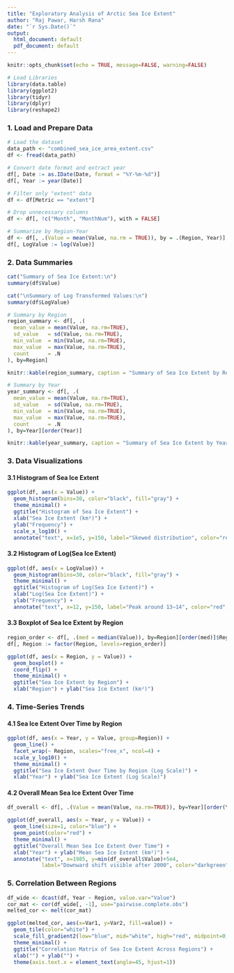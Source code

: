 ```yaml
---
title: "Exploratory Analysis of Arctic Sea Ice Extent"
author: "Raj Pawar, Harsh Rana"
date: "`r Sys.Date()`"
output:
  html_document: default
  pdf_document: default
---
```


```r
knitr::opts_chunk$set(echo = TRUE, message=FALSE, warning=FALSE)

# Load Libraries
library(data.table)
library(ggplot2)
library(tidyr)
library(dplyr)
library(reshape2)
```

### **1. Load and Prepare Data**
```r
# Load the dataset
data_path <- "combined_sea_ice_area_extent.csv"
df <- fread(data_path)

# Convert date format and extract year
df[, Date := as.IDate(Date, format = "%Y-%m-%d")]
df[, Year := year(Date)]

# Filter only "extent" data
df <- df[Metric == "extent"]

# Drop unnecessary columns
df <- df[, !c("Month", "MonthNum"), with = FALSE]

# Summarize by Region-Year
df <- df[, .(Value = mean(Value, na.rm = TRUE)), by = .(Region, Year)]
df[, LogValue := log(Value)]
```

### **2. Data Summaries**
```r
cat("Summary of Sea Ice Extent:\n")
summary(df$Value)

cat("\nSummary of Log Transformed Values:\n")
summary(df$LogValue)

# Summary by Region
region_summary <- df[, .(
  mean_value = mean(Value, na.rm=TRUE),
  sd_value   = sd(Value, na.rm=TRUE),
  min_value  = min(Value, na.rm=TRUE),
  max_value  = max(Value, na.rm=TRUE),
  count      = .N
), by=Region]

knitr::kable(region_summary, caption = "Summary of Sea Ice Extent by Region")

# Summary by Year
year_summary <- df[, .(
  mean_value = mean(Value, na.rm=TRUE),
  sd_value   = sd(Value, na.rm=TRUE),
  min_value  = min(Value, na.rm=TRUE),
  max_value  = max(Value, na.rm=TRUE),
  count      = .N
), by=Year][order(Year)]

knitr::kable(year_summary, caption = "Summary of Sea Ice Extent by Year")
```

### **3. Data Visualizations**
#### **3.1 Histogram of Sea Ice Extent**
```r
ggplot(df, aes(x = Value)) +
  geom_histogram(bins=30, color="black", fill="gray") +
  theme_minimal() +
  ggtitle("Histogram of Sea Ice Extent") +
  xlab("Sea Ice Extent (km²)") +
  ylab("Frequency") +
  scale_x_log10() + 
  annotate("text", x=1e5, y=150, label="Skewed distribution", color="red", size=4)
```

#### **3.2 Histogram of Log(Sea Ice Extent)**
```r
ggplot(df, aes(x = LogValue)) +
  geom_histogram(bins=30, color="black", fill="gray") +
  theme_minimal() +
  ggtitle("Histogram of Log(Sea Ice Extent)") +
  xlab("Log(Sea Ice Extent)") +
  ylab("Frequency") +
  annotate("text", x=12, y=150, label="Peak around 13–14", color="red", size=4)
```

#### **3.3 Boxplot of Sea Ice Extent by Region**
```r
region_order <- df[, .(med = median(Value)), by=Region][order(med)]$Region
df[, Region := factor(Region, levels=region_order)]

ggplot(df, aes(x = Region, y = Value)) +
  geom_boxplot() +
  coord_flip() +
  theme_minimal() +
  ggtitle("Sea Ice Extent by Region") +
  xlab("Region") + ylab("Sea Ice Extent (km²)")
```

### **4. Time-Series Trends**
#### **4.1 Sea Ice Extent Over Time by Region**
```r
ggplot(df, aes(x = Year, y = Value, group=Region)) +
  geom_line() +
  facet_wrap(~ Region, scales="free_x", ncol=4) +
  scale_y_log10() +
  theme_minimal() +
  ggtitle("Sea Ice Extent Over Time by Region (Log Scale)") +
  xlab("Year") + ylab("Sea Ice Extent (Log Scale)")
```

#### **4.2 Overall Mean Sea Ice Extent Over Time**
```r
df_overall <- df[, .(Value = mean(Value, na.rm=TRUE)), by=Year][order(Year)]

ggplot(df_overall, aes(x = Year, y = Value)) +
  geom_line(size=1, color="blue") +
  geom_point(color="red") +
  theme_minimal() +
  ggtitle("Overall Mean Sea Ice Extent Over Time") +
  xlab("Year") + ylab("Mean Sea Ice Extent (km²)") +
  annotate("text", x=1985, y=min(df_overall$Value)+5e4,
           label="Downward shift visible after 2000", color="darkgreen", size=4)
```

### **5. Correlation Between Regions**
```r
df_wide <- dcast(df, Year ~ Region, value.var="Value")
cor_mat <- cor(df_wide[, -1], use="pairwise.complete.obs")
melted_cor <- melt(cor_mat)

ggplot(melted_cor, aes(x=Var1, y=Var2, fill=value)) +
  geom_tile(color="white") +
  scale_fill_gradient2(low="blue", mid="white", high="red", midpoint=0, limits=c(-1,1)) +
  theme_minimal() +
  ggtitle("Correlation Matrix of Sea Ice Extent Across Regions") +
  xlab("") + ylab("") +
  theme(axis.text.x = element_text(angle=45, hjust=1))
```
